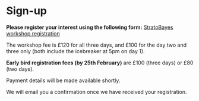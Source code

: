 # Sign-up

**Please register your interest using the following form:** [StratoBayes workshop registration](https://docs.google.com/forms/d/e/1FAIpQLSdWItzkHWuQeai-I6QGSJ2huJTuRuhE5zmxF4BX9n2Cahjsig/viewform)

The workshop fee is £120 for all three days, and £100 for the day two and three only (both include the icebreaker at 5pm on day 1).

**Early bird registration fees (by 25th February)** are £100 (three days) or £80 (two days).

Payment details will be made available shortly.

We will email you a confirmation once we have received your registration.
